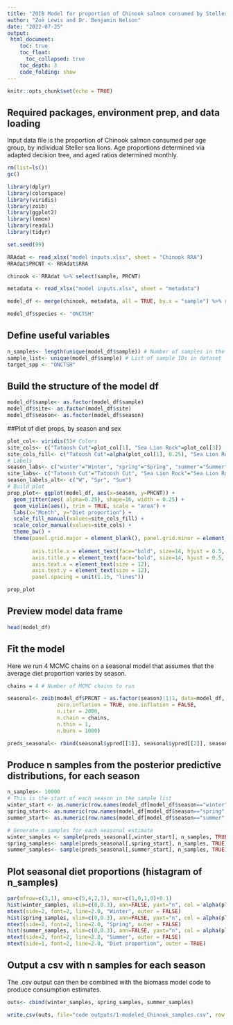 ```yaml
---
title: "ZOIB Model for proportion of Chinook salmon consumed by Steller sea lions along the Washington Coast"
author: "Zoë Lewis and Dr. Benjamin Nelson"
date: "2022-07-25"
output: 
 html_document:
    toc: true
    toc_float:
      toc_collapsed: true
    toc_depth: 3
    code_folding: show
---
```


```r
knitr::opts_chunk$set(echo = TRUE)
```

## Required packages, environment prep, and data loading

Input data file is the proportion of Chinook salmon consumed per age group, by individual Steller sea lions. Age proportions determined via adapted decision tree, and aged ratios determined monthly. 


```r
rm(list=ls()) 
gc() 

library(dplyr)
library(colorspace)
library(viridis)
library(zoib)
library(ggplot2)
library(lemon)
library(readxl)
library(tidyr)

set.seed(99)

RRAdat <- read_xlsx("model inputs.xlsx", sheet = "Chinook RRA")
RRAdat$PRCNT <- RRAdat$RRA

chinook <- RRAdat %>% select(sample, PRCNT) 

metadata <- read_xlsx("model inputs.xlsx", sheet = "metadata")

model_df <- merge(chinook, metadata, all = TRUE, by.x = "sample") %>% replace_na(list(PRCNT=0))

model_df$species <- "ONCTSH"
```



## Define useful variables

```r
n_samples<- length(unique(model_df$sample)) # Number of samples in the datset
sample_list<- unique(model_df$sample) # List of sample IDs in dataset
target_spp <- "ONCTSH"
```


## Build the structure of the model df

```r
model_df$sample<- as.factor(model_df$sample)
model_df$site<- as.factor(model_df$site)
model_df$season<- as.factor(model_df$season)
```

##Plot of diet props, by season and sex

```r
plot_col<- viridis(5)# Colors
site_cols<- c("Tatoosh Cut"=plot_col[1], "Sea Lion Rock"=plot_col[3])
site_cols_fill<- c("Tatoosh Cut"=alpha(plot_col[1], 0.25), "Sea Lion Rock"=alpha(plot_col[3], 0.25))
# Labels
season_labs<- c("winter"="Winter", "spring"="Spring", "summer"="Summer")
site_labs<- c("Tatoosh Cut"="Tatoosh Cut", "Sea Lion Rock"="Sea Lion Rock")   
season_labels_alt<- c("W", "Spr", "Sum")
# Build plot
prop_plot<- ggplot(model_df, aes(x=season, y=PRCNT)) + 
  geom_jitter(aes( alpha=0.25), shape=16, width = 0.25) +  
  geom_violin(aes(), trim = TRUE, scale = "area") +
  labs(x="Month", y="Diet proportion") + 
  scale_fill_manual(values=site_cols_fill) + 
  scale_color_manual(values=site_cols) + 
  theme_bw() +
  theme(panel.grid.major = element_blank(), panel.grid.minor = element_blank(), strip.text.x = element_text(size=12, color="black", 
                                                                                                            face="bold"), strip.text.y = element_text(size=12, color="black", face="bold"), legend.position = "none",
        axis.title.x = element_text(face="bold", size=14, hjust = 0.5, vjust = 0.00),
        axis.title.y = element_text(face="bold", size=14, hjust = 0.5, vjust = 2.50),
        axis.text.x = element_text(size = 12),
        axis.text.y = element_text(size = 12),
        panel.spacing = unit(1.15, "lines")) 

prop_plot
```

## Preview model data frame 

```r
head(model_df)
```

## Fit the model

Here we run 4 MCMC chains on a seasonal model that assumes that the average diet proportion varies by season.

```r
chains = 4 # Number of MCMC chains to run

seasonal<- zoib(model_df$PRCNT ~ as.factor(season)|1|1, data=model_df, random = 0, EUID=model_df$sample, joint=FALSE, 
                zero.inflation = TRUE, one.inflation = FALSE, 
                n.iter = 2000, 
                n.chain = chains, 
                n.thin = 1, 
                n.burn = 1000)

preds_seasonal<- rbind(seasonal$ypred[[1]], seasonal$ypred[[2]], seasonal$ypred[[3]], seasonal$ypred[[4]])
```

## Produce n samples from the posterior predictive distributions, for each season

```r
n_samples<- 10000
# This is the start of each season in the sample list
winter_start <- as.numeric(row.names(model_df[model_df$season=="winter", ]))[1]
spring_start<- as.numeric(row.names(model_df[model_df$season=="spring", ]))[1]
summer_start<- as.numeric(row.names(model_df[model_df$season=="summer", ]))[1]

# Generate n samples for each seasonal estimate
winter_samples <- sample(preds_seasonal[,winter_start], n_samples, TRUE)
spring_samples<- sample(preds_seasonal[,spring_start], n_samples, TRUE)
summer_samples<- sample(preds_seasonal[,summer_start], n_samples, TRUE)
```


## Plot seasonal diet proportions (histagram of n_samples)

```r
par(mfrow=c(3,1), oma=c(5,4,2,1), mar=c(1,0,1,0)+0.1)
hist(winter_samples, xlim=c(0,0.3), ann=FALSE, yaxt="n", col = alpha(plot_col[1], 0.50), breaks=15)
mtext(side=2, font=2, line=2.0, "Winter", outer = FALSE)
hist(spring_samples, xlim=c(0,0.3), ann=FALSE, yaxt="n", col = alpha(plot_col[2], 0.50), breaks=15)
mtext(side=2, font=2, line=2.0, "Spring", outer = FALSE)
hist(summer_samples, xlim=c(0,0.3), ann=FALSE, yaxt="n", col = alpha(plot_col[3], 0.50), breaks=15)
mtext(side=2, font=2, line=2.0, "Summer", outer = FALSE)
mtext(side=1, font=2, line=2.0, "Diet proportion", outer = TRUE)
```

## Output a csv with n samples for each season

The .csv output can then be combined with the biomass model code to produce consumption estimates. 

```r
outs<- cbind(winter_samples, spring_samples, summer_samples)

write.csv(outs, file="code outputs/1-modeled_Chinook_samples.csv", row.names = FALSE)
```

